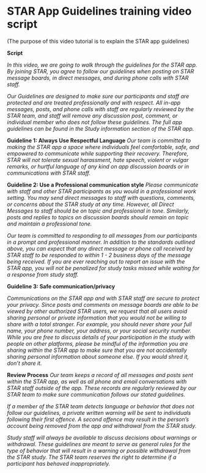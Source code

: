 # STAR App Guidelines training video script {#sec-video_tutorial_guidelines}

(The purpose of this video tutorial is to explain the STAR app
guidelines)

**Script**

*In this video, we are going to walk through the guidelines for the STAR
app. By joining STAR, you agree to follow our guidelines when posting on
STAR message boards, in direct messages, and during phone calls with
STAR staff.*

*Our Guidelines are designed to make sure our participants and staff are
protected and are treated professionally and with respect. All in-app
messages, posts, and phone calls with staff are regularly reviewed by
the STAR team, and staff will remove any discussion post, comment, or
individual member who does not follow these guidelines. The full app
guidelines can be found in the Study information section of the STAR
app.*

**Guideline 1: Always Use Respectful Language** *Our team is committed
to making the STAR app a space where individuals feel comfortable, safe,
and empowered to communicate while supporting their recovery. Therefore,
STAR will not tolerate sexual harassment, hate speech, violent or vulgar
remarks, or hurtful language of any kind on app discussion boards or in
communications with STAR staff.*

**Guideline 2: Use a Professional communication style** *Please
communicate with staff and other STAR participants as you would in a
professional work setting. You may send direct messages to staff with
questions, comments, or concerns about the STAR study at any time.
However, all Direct Messages to staff should be on topic and
professional in tone. Similarly, posts and replies to topics on
discussion boards should remain on topic and maintain a professional
tone.*

*Our team is committed to responding to all messages from our
participants in a prompt and professional manner. In addition to the
standards outlined above, you can expect that any direct message or
phone call received by STAR staff to be responded to within 1 - 2
business days of the message being received. If you are ever reaching
out to report an issue with the STAR app, you will not be penalized for
study tasks missed while waiting for a response from study staff.*

**Guideline 3: Safe communication/privacy**

*Communications on the STAR app and with STAR staff are secure to
protect your privacy. Since posts and comments on message boards are
able to be viewed by other authorized STAR users, we request that all
users avoid sharing personal or private information that you would not
be willing to share with a total stranger. For example, you should never
share your full name, your phone number, your address, or your social
security number. While you are free to discuss details of your
participation in the study with people on other platforms, please be
mindful of the information you are sharing within the STAR app to make
sure that you are not accidentally sharing personal information about
someone else. If you would shred it, don't share it.*

**Review Process** *Our team keeps a record of all messages and posts
sent within the STAR app, as well as all phone and email conversations
with STAR staff outside of the app. These records are regularly reviewed
by our STAR team to make sure communication follows our stated
guidelines.*

*If a member of the STAR team detects language or behavior that does not
follow our guidelines, a private written warning will be sent to
individuals following their first offence. A second offence may result
in the person's account being removed from the app and withdrawal from
the STAR study.*

*Study staff will always be available to discuss decisions about
warnings or withdrawal. These guidelines are meant to serve as general
rules for the type of behavior that will result in a warning or possible
withdrawal from the STAR study. The STAR team reserves the right to
determine if a participant has behaved inappropriately.*




